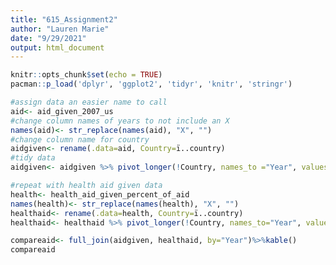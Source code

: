 ```yaml
---
title: "615_Assignment2"
author: "Lauren Marie"
date: "9/29/2021"
output: html_document
---
```


```r
knitr::opts_chunk$set(echo = TRUE)
pacman::p_load('dplyr', 'ggplot2', 'tidyr', 'knitr', 'stringr')
```

```r
#assign data an easier name to call
aid<- aid_given_2007_us
#change column names of years to not include an X
names(aid)<- str_replace(names(aid), "X", "")
#change column name for country
aidgiven<- rename(.data=aid, Country=ï..country)
#tidy data
aidgiven<- aidgiven %>% pivot_longer(!Country, names_to ="Year", values_to ="count")

#repeat with health aid given data
health<- health_aid_given_percent_of_aid
names(health)<- str_replace(names(health), "X", "")
healthaid<- rename(.data=health, Country=ï..country)
healthaid<- healthaid %>% pivot_longer(!Country, names_to="Year", values_to="count")

```
```r
compareaid<- full_join(aidgiven, healthaid, by="Year")%>%kable()
compareaid
```


